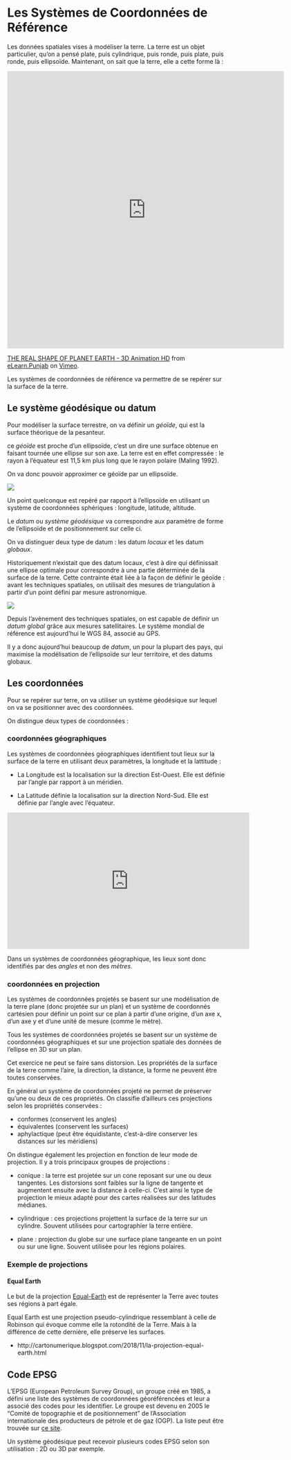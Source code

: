 # Les Systèmes de Coordonnées de Référence

Les données spatiales vises à modéliser la terre. 
La terre est un objet particulier, qu'on a pensé plate, puis cylindrique, puis ronde, puis plate, puis ronde, puis ellipsoïde. Maintenant, on sait que la terre, elle a cette forme là : 

<iframe src="https://player.vimeo.com/video/213210796" width="640" height="640" frameborder="0" allow="autoplay; fullscreen" allowfullscreen></iframe>
<p><a href="https://vimeo.com/213210796">THE REAL SHAPE OF PLANET EARTH - 3D Animation HD</a> from <a href="https://vimeo.com/elearnpunjab">eLearn.Punjab</a> on <a href="https://vimeo.com">Vimeo</a>.</p>

Les systèmes de coordonnées de référence va permettre de se repérer sur la surface de la terre.

## Le système géodésique ou datum

Pour modéliser la surface terrestre, on va définir un *géoïde*, qui est la surface théorique de la pesanteur.

ce *géoïde* est proche d'un ellipsoïde, c'est un dire une surface obtenue en faisant tournée une ellipse sur son axe. La terre est en effet compressée :  le rayon à l'équateur est 11,5 km plus long que le rayon polaire (Maling 1992).

On va donc pouvoir approximer ce géoïde par un ellipsoïde.

![](pic/datum.png)

Un point quelconque est repéré par rapport à l’ellipsoïde en utilisant un système de coordonnées sphériques : longitude, latitude, altitude.

Le *datum* ou *système géodésique* va correspondre aux paramètre de forme de l'ellipsoïde et de positionnement sur celle ci.

On va distinguer deux type de datum : les datum *locaux* et les datum *globaux*.

Historiquement n'existait que des datum locaux, c'est à dire qui définissait une ellipse optimale pour correspondre à une partie déterminée de la surface de la terre. Cette contrainte était liée à la façon de définir le géoïde : avant les techniques spatiales, on utilisait des mesures de triangulation à partir d'un point défini par mesure astronomique.

![](http://www.ngi.be/images/2/1/lokalgeodatf.gif)

Depuis l'avènement des techniques spatiales, on est capable de définir un *datum global* grâce aux mesures satellitaires. Le système mondial de référence est aujourd'hui le WGS 84, associé au GPS.

Il y a donc aujourd'hui beaucoup de *datum*, un pour la plupart des pays, qui maximise la modélisation de l'ellipsoïde sur leur territoire, et des datums globaux.

## Les coordonnées

Pour se repérer sur terre, on va utiliser un système géodésique sur lequel on va se positionner avec des coordonnées. 

On distingue deux types de coordonnées :

### coordonnées géographiques

Les systèmes de coordonnées géographiques identifient tout lieux sur la surface de la terre en utilisant deux paramètres, la longitude et la lattitude : 

- La Longitude est la localisation sur la direction Est-Ouest. Elle est définie par l'angle par rapport à un méridien.

- La Latitude définie la localisation sur la direction Nord-Sud. Elle est définie par l'angle avec l'équateur. 

<iframe width="560" height="315" src="https://www.youtube.com/embed/eSTJV40Lzro" frameborder="0" allow="accelerometer; autoplay; encrypted-media; gyroscope; picture-in-picture" allowfullscreen></iframe>


Dans un systèmes de coordonnées géographique, les lieux sont donc identifiés par des *angles* et non des *mètres*.


### coordonnées en projection

Les systèmes de coordonnées projetés se basent sur une modélisation de la terre plane (donc projetée sur un plan) et un système de coordonnés cartésien pour définir un point sur ce plan à partir d'une origine, d'un axe x, d'un axe y et d'une unité de mesure (comme le mètre).

Tous les systèmes de coordonnées projetés se basent sur un système de coordonnées géographiques et sur une projection spatiale des données de l'ellipse en 3D sur un plan.

Cet exercice ne peut se faire sans distorsion. Les propriétés de la surface de la terre comme l'aire, la direction, la distance, la forme ne peuvent être toutes conservées.

En général un système de coordonnées projeté ne permet de préserver qu'une ou deux de ces propriétés. On classifie d'ailleurs ces projections selon les propriétés conservées  : 

- conformes (conservent les angles)
- équivalentes (conservent les surfaces) 
- aphylactique (peut être équidistante, c'est-à-dire conserver les distances sur les méridiens)

On distingue également les projection en fonction de leur mode de projection. Il y a trois principaux groupes de projections : 

- conique : la terre est projetée sur un cone reposant sur une ou deux tangentes. Les distorsions sont faibles sur la ligne de tangente et augmentent ensuite avec la distance à celle-ci. C'est ainsi le type de projection le mieux adapté pour des cartes réalisées sur des latitudes médianes.

- cylindrique : ces projections projettent la surface de la terre sur un cylindre. Souvent utilisées pour cartographier la terre entière.

- plane : projection du globe sur une surface plane tangeante en un point ou sur une ligne. Souvent utilisée pour les régions polaires.

### Exemple de projections

#### Equal Earth

Le but de la projection [Equal-Earth](http://equal-earth.com) est de représenter la Terre avec toutes ses régions à part égale.

Equal Earth est une projection pseudo-cylindrique ressemblant à celle de Robinson qui évoque comme elle la rotondité de la Terre. Mais à la différence de cette dernière, elle préserve les surfaces.
 
- http://cartonumerique.blogspot.com/2018/11/la-projection-equal-earth.html

## Code EPSG

L'EPSG (European Petroleum Survey Group), un groupe créé en 1985, a défini une liste des systèmes de coordonnées géoréférencées et leur a associé des codes pour les identifier. Le groupe est devenu en 2005 le "Comité de topographie et de positionnement" de l'Association internationale des producteurs de pétrole et de gaz (OGP). La liste peut être trouvée sur [ce site](http://www.epsg.org/).

Un système géodésique peut recevoir plusieurs codes EPSG selon son utilisation : 2D ou 3D par exemple.

